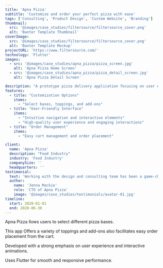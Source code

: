 ```yaml
---
title: 'Apna Pizza'
subtitle: 'Customize and order your perfect pizza with ease'
tags: ['Consulting', 'Product Design', 'Custom Website', 'Branding']
thumbnail:
  src: '@images/case_studies/filtersource/filtersource_cover.png'
  alt: 'Banter Template Thumbnail'
coverImage:
  src: '@images/case_studies/filtersource/filtersource_cover.png'
  alt: 'Banter Template Mockup'
projectURL: 'https://www.filtersource.com/'
technology: 'Flutter'
images:
  - src: '@images/case_studies/apna_pizza/pizza_screen.jpg'
    alt: 'Apna Pizza Home Screen'
  - src: '@images/case_studies/apna_pizza/pizza_detail_screen.jpg'
    alt: 'Apna Pizza Detail Screen'

description: "A prototype pizza delivery application focusing on user experience with interactive customization options for selecting pizza bases, toppings, and add-ons."
features:
  - title: "Customization Options"
    items:
      - "Select bases, toppings, and add-ons"
  - title: "User-Friendly Interface"
    items:
      - "Intuitive navigation and interactive elements"
      - "High-quality user experience and engaging interactions"
  - title: "Order Management"
    items:
      - "Easy cart management and order placement"

client:
  name: 'Apna Pizza'
  description: "Food Industry"
  industry: 'Food Industry'
  companySize: ''
  headquarters: ''
testimonial:
  text: 'Working with the design and consulting team has been a game-changer for Banter. Their expertise in website design, branding, content strategy, and AI integration has revolutionized the way we create and share our stories. Their work has not only elevated our brand but also empowered us to be leaders in digital journalism, reaching and engaging more readers than ever before.'
  author:
    name: 'Jenna Mackie'
    role: 'CTO of Apna Pizza'
    image: '@images/case_studies/testimonials/avatar-01.jpg'
timeline:
  start: 2020-01-01
  end: 2020-06-30
---
```


Apna Pizza llows users to select different pizza bases.

This app Offers a variety of toppings and add-ons also facilitates easy order placement from the cart.

Developed with a strong emphasis on user experience and interactive animations.

Uses Flutter for smooth and responsive performance.